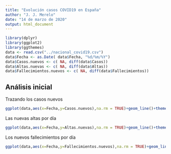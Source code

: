 ```yaml
---
title: "Evolución casos COVID19 en España"
author: "J. J. Merelo"
date: "14 de marzo de 2020"
output: html_document
---
```


```r
library(dplyr)
library(ggplot2)
library(ggthemes)
data <- read.csv("../nacional_covid19.csv")
data$Fecha <- as.Date( data$Fecha, "%d/%m/%Y")
data$Casos.nuevos <- c( NA, diff(data$Casos))
data$Altas.nuevas <- c( NA, diff(data$Altas))
data$Fallecimientos.nuevos <- c( NA, diff(data$Fallecimientos))
```

## Análisis inicial

Trazando los casos nuevos

```r
ggplot(data,aes(x=Fecha,y=Casos.nuevos),na.rm = TRUE)+geom_line()+theme_tufte()
```

Las nuevas altas por día

```r
ggplot(data,aes(x=Fecha,y=Altas.nuevas),na.rm = TRUE)+geom_line()+theme_tufte()
```


Los nuevos fallecimientos por día

```r
ggplot(data,aes(x=Fecha,y=Fallecimientos.nuevos),na.rm = TRUE)+geom_line()+theme_tufte()
```
